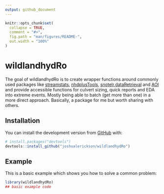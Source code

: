 ```yaml
---
output: github_document
---
```


<!-- README.md is generated from README.Rmd. Please edit that file -->

```r
knitr::opts_chunk$set(
  collapse = TRUE,
  comment = "#>",
  fig.path = "man/figures/README-",
  out.width = "100%"
)
```

# wildlandhydRo

<!-- badges: start -->
<!-- badges: end -->

The goal of wildlandhydRo is to create wrapper functions around commonly used packages like [streamstats](https://github.com/markwh/streamstats), [nhdplusTools](https://github.com/USGS-R/nhdplusTools), [snotelr](https://github.com/bluegreen-labs/snotelr),[dataRetrieval](https://github.com/USGS-R/dataRetrieval)  and [AOI](https://github.com/mikejohnson51/AOI) and provide accessible functions for culvert sizing, quick reports and EDA into extreme events. Mostly being able to batch (get more than one) in a more direct approach. Basically, a package for me but worth sharing with others.

## Installation

You can install the development version from [GitHub](https://github.com/) with:

``` r
# install.packages("devtools")
devtools::install_github("joshualerickson/wildlandhydRo")
```
## Example

This is a basic example which shows you how to solve a common problem:

```r
library(wildlandhydRo)
## basic example code
```

